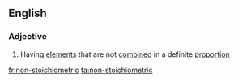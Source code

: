 ==English==

===Adjective===
{{en-adj|head=[[non]]-[[stoichiometric]]}}

# {{context|chemistry|of a compound|lang=en}} Having [[element]]s that are not [[combined]] in a definite [[proportion]]

[[fr:non-stoichiometric]]
[[ta:non-stoichiometric]]